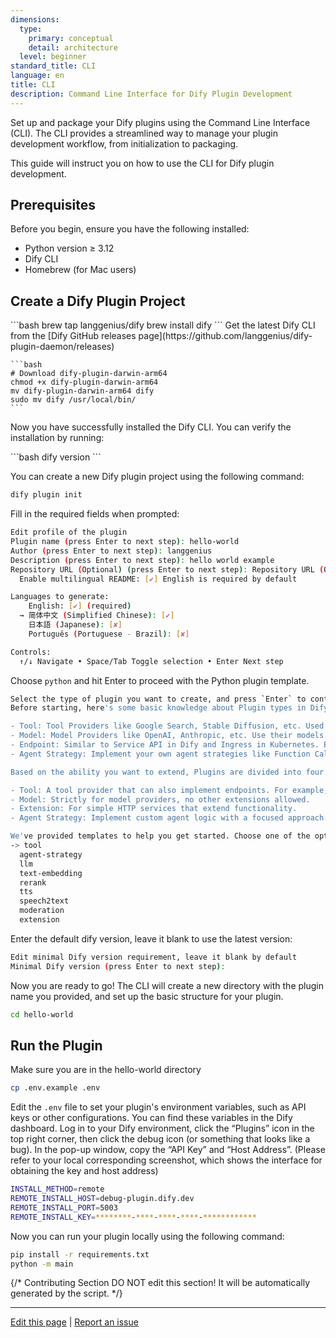 ```yaml
---
dimensions:
  type:
    primary: conceptual
    detail: architecture
  level: beginner
standard_title: CLI
language: en
title: CLI
description: Command Line Interface for Dify Plugin Development
---
```


Set up and package your Dify plugins using the Command Line Interface (CLI). The CLI provides a streamlined way to manage your plugin development workflow, from initialization to packaging.

This guide will instruct you on how to use the CLI for Dify plugin development.

## Prerequisites
Before you begin, ensure you have the following installed:
- Python version ≥ 3.12
- Dify CLI
- Homebrew (for Mac users)

## Create a Dify Plugin Project

<Tabs>
  <Tab title="Mac">
    ```bash
    brew tap langgenius/dify
    brew install dify
    ```
  </Tab>
  <Tab title="Linux">
    Get the latest Dify CLI from the [Dify GitHub releases page](https://github.com/langgenius/dify-plugin-daemon/releases)
    
    ```bash
    # Download dify-plugin-darwin-arm64
    chmod +x dify-plugin-darwin-arm64
    mv dify-plugin-darwin-arm64 dify
    sudo mv dify /usr/local/bin/
    ```
  </Tab>
</Tabs>

Now you have successfully installed the Dify CLI. You can verify the installation by running:

<CodeGroup>
```bash
dify version
```
</CodeGroup>

You can create a new Dify plugin project using the following command:

```bash
dify plugin init
```

Fill in the required fields when prompted:

```bash
Edit profile of the plugin
Plugin name (press Enter to next step): hello-world
Author (press Enter to next step): langgenius
Description (press Enter to next step): hello world example
Repository URL (Optional) (press Enter to next step): Repository URL (Optional)
  Enable multilingual README: [✔] English is required by default

Languages to generate:
    English: [✔] (required)
  → 简体中文 (Simplified Chinese): [✔]
    日本語 (Japanese): [✘]
    Português (Portuguese - Brazil): [✘]

Controls:
  ↑/↓ Navigate • Space/Tab Toggle selection • Enter Next step
```

Choose `python` and hit Enter to proceed with the Python plugin template.

```bash
Select the type of plugin you want to create, and press `Enter` to continue
Before starting, here's some basic knowledge about Plugin types in Dify:

- Tool: Tool Providers like Google Search, Stable Diffusion, etc. Used to perform specific tasks.
- Model: Model Providers like OpenAI, Anthropic, etc. Use their models to enhance AI capabilities.
- Endpoint: Similar to Service API in Dify and Ingress in Kubernetes. Extend HTTP services as endpoints with custom logi
- Agent Strategy: Implement your own agent strategies like Function Calling, ReAct, ToT, CoT, etc.

Based on the ability you want to extend, Plugins are divided into four types: Tool, Model, Extension, and Agent Strategy

- Tool: A tool provider that can also implement endpoints. For example, building a Discord Bot requires both Sending and
- Model: Strictly for model providers, no other extensions allowed.
- Extension: For simple HTTP services that extend functionality.
- Agent Strategy: Implement custom agent logic with a focused approach.

We've provided templates to help you get started. Choose one of the options below:
-> tool
  agent-strategy
  llm
  text-embedding
  rerank
  tts
  speech2text
  moderation
  extension
```

Enter the default dify version, leave it blank to use the latest version:

```bash
Edit minimal Dify version requirement, leave it blank by default
Minimal Dify version (press Enter to next step): 
```

Now you are ready to go! The CLI will create a new directory with the plugin name you provided, and set up the basic structure for your plugin.

```bash
cd hello-world
```

## Run the Plugin

Make sure you are in the hello-world directory

```bash
cp .env.example .env
```

Edit the `.env` file to set your plugin's environment variables, such as API keys or other configurations. You can find these variables in the Dify dashboard. Log in to your Dify environment, click the “Plugins” icon in the top right corner, then click the debug icon (or something that looks like a bug). In the pop-up window, copy the “API Key” and “Host Address”. (Please refer to your local corresponding screenshot, which shows the interface for obtaining the key and host address)


```bash
INSTALL_METHOD=remote
REMOTE_INSTALL_HOST=debug-plugin.dify.dev
REMOTE_INSTALL_PORT=5003
REMOTE_INSTALL_KEY=********-****-****-****-************
```

Now you can run your plugin locally using the following command:

```bash
pip install -r requirements.txt
python -m main
```

{/*
Contributing Section
DO NOT edit this section!
It will be automatically generated by the script.
*/}

---

[Edit this page](https://github.com/langgenius/dify-docs/edit/main/plugin-dev-en/0131-cli.mdx) | [Report an issue](https://github.com/langgenius/dify-docs/issues/new?template=docs.yml)

